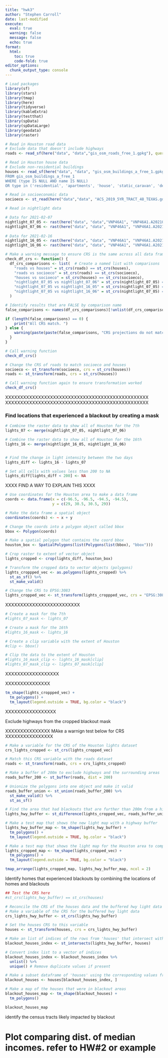 ```yaml
---
title: "hwk3"
author: "Stephen Carroll"
date: last-modified
execute: 
  eval: true
  warning: false
  message: false
  echo: true
format:
  html:
    toc: true
    code-fold: true
editor_options: 
  chunk_output_type: console
---
```


```r
# Load packages
library(sf)
library(stars)
library(tmap)
library(here)
library(tidyverse)
library(kableExtra)
library(testthat)
library(spData)
library(spDataLarge)
library(geodata)
library(raster)
```

```r
# Read in Houston road data
# Exclude data that doesn't include highways
roads <- read_sf(here("data", "data","gis_osm_roads_free_1.gpkg"), query = "SELECT * FROM gis_osm_roads_free_1 WHERE fclass='motorway'", quiet = TRUE)

# Read in Houston house data
# Exclude non-residential buildings
houses <- read_sf(here("data", "data", "gis_osm_buildings_a_free_1.gpkg"), query = "SELECT *
FROM gis_osm_buildings_a_free_1
WHERE (type IS NULL AND name IS NULL)
OR type in ('residential', 'apartments', 'house', 'static_caravan', 'detached')", quiet = TRUE)

# Read in socioeconomic data
socioeco <- st_read(here("data","data", "ACS_2019_5YR_TRACT_48_TEXAS.gdb"), layer = "ACS_2019_5YR_TRACT_48_TEXAS", quiet = TRUE)

# Read in nightlight data

# Data for 2021-02-07
nightlight_07_05 <- rast(here("data", "data","VNP46A1", "VNP46A1.A2021038.h08v05.001.2021039064328.tif"))
nightlight_07_06 <- rast(here("data", "data", "VNP46A1", "VNP46A1.A2021038.h08v06.001.2021039064329.tif"))
  
# Data for 2021-02-16
nightlight_16_05 <- rast(here("data", "data", "VNP46A1", "VNP46A1.A2021047.h08v05.001.2021048091106.tif"))
nightlight_16_06 <- rast(here("data", "data", "VNP46A1", "VNP46A1.A2021047.h08v06.001.2021048091105.tif"))
```


```r
# Make a warning message to ensure CRS is the same across all data frames
check_df_crs <- function() {
  df_crs_comparisons <- list(  # Create a named list with comparisons
    "roads vs houses" = st_crs(roads) == st_crs(houses),
    "roads vs socioeco" = st_crs(roads) == st_crs(socioeco),
    "houses vs socioeco" = st_crs(houses) == st_crs(socioeco),
    "nightlight_07_05 vs nightlight_07_06" = st_crs(nightlight_07_05) == st_crs(nightlight_07_06), 
    "nightlight_07_05 vs nightlight_16_05" = st_crs(nightlight_07_05) == st_crs(nightlight_16_05),
    "nightlight_07_05 vs nightlight_16_06" = st_crs(nightlight_07_05) == st_crs(nightlight_16_06)
  )

# Identify results that are FALSE by comparison name
false_comparisons <- names(df_crs_comparisons)[!unlist(df_crs_comparisons)]

if (length(false_comparisons) == 0) {
    print("All CRS match. ")
} else {
    warning(paste(paste(false_comparisons, "CRS projections do not match.", collapse = " ")))
  }
}

# Call warning function
check_df_crs()
```

```r
# Change the CRS of roads to match socioeco and houses
socioeco <- st_transform(socioeco, crs = st_crs(houses))
roads <- st_transform(roads, crs = st_crs(houses))

# Call warning function again to ensure transformation worked
check_df_crs()
```

XXXXXXXXXXXXXXXXXXXXXXXXXXXXXXXXXXXXXXXXXXXXXXXX
XXXXXXXXXXXXXXXXXXXXXXXXXXXXXXXXXXXXXXXXXXXXXXXX

### Find locations that experienced a blackout by creating a mask

```r
# Combine the raster data to show all of Houston for the 7th 
lights_07 <- merge(nightlight_07_05, nightlight_07_06)

# Combine the raster data to show all of Houston for the 16th
lights_16 <- merge(nightlight_16_05, nightlight_16_06)


# Find the change in light intensity between the two days
lights_diff <- lights_16 - lights_07
```

```r
# Set all cells with values less than 200 to NA
lights_diff[lights_diff < 200] <- NA

```

XXXX
FIND A WAY TO EXPLAIN THIS
XXXX

```r
# Use coordinates for the Houston area to make a data frame
coords <- data.frame(x = c(-96.5, -96.5, -94.5, -94.5), 
                     y = c(29, 30.5, 30.5, 29))

# Make the data frame a spatial object 
coordinates(coords) <- ~ x + y

# Change the coords into a polygon object called bbox
bbox <- Polygon(coords)

# Make a spatial polygon that contains the coord bbox
houston_box <- SpatialPolygons(list(Polygons(list(bbox), "bbox")))
```

```r
# Crop raster to extent of vector object
lights_cropped <- crop(lights_diff, houston_box)
```

```r
# Transform the cropped data to vector objects (polygons)
lights_croppped_vec <- as.polygons(lights_cropped) %>% 
  st_as_sf() %>%
  st_make_valid() 
```

```r
# Change the CRS to EPSG:3083
lights_cropped_vec <- st_transform(lights_croppped_vec, crs = "EPSG:3083")
```


XXXXXXXXXXXXXXXXXXXXXXXXX
```r
# Create a mask for the 7th
#lights_07_mask <- lights_07

# Create a mask for the 16th
#lights_16_mask <- lights_16

# Create a clip variable with the extent of Houston
#clip <- bbox()

# Clip the data to the extent of Houston
#lights_16_mask_clip <- lights_16_mask[clip]
#lights_07_mask_clip <- lights_07_mask[clip]
```
XXXXXXXXXXXXXXXXXX

XXXXXXXXXXXXXXX
```r
tm_shape(lights_croppped_vec) +
  tm_polygons() +
  tm_layout(legend.outside = TRUE, bg.color = "black")
```
XXXXXXXXXXXXXXXXX


Exclude highways from the cropped blackout mask

XXXXXXXXXXXXXXX
MAke a warnign test below for CRS
XXXXXXXXXXXXXXXX
```r
# Make a variable for the CRS of the Houston lights dataset
crs_lights_cropped <- st_crs(lights_cropped_vec) 

# Match this CRS variable with the roads dataset
roads <- st_transform(roads, crs = crs_lights_cropped)
```

```r
# Make a buffer of 200m to exclude highways and the surrounding areas
roads_buffer_200 <- st_buffer(roads, dist = 200)

# Unionize the polygons into one object and make it valid
roads_buffer_union <- st_union(roads_buffer_200) %>%
  st_make_valid() %>%
  st_as_sf()
```

```r
# Find the area that had blackouts that are further than 200m from a highway 
lights_hwy_buffer <- st_difference(lights_cropped_vec, roads_buffer_union)
```

```r
# Make a test map that shows the new light map with a highway buffer
lights_hwy_buffer_map <- tm_shape(lights_hwy_buffer) +
  tm_polygons() +
  tm_layout(legend.outside = TRUE, bg.color = "black")
```

```r
# Make a test map that shows the light map for the Houston area to compare the two
lights_cropped_map <- tm_shape(lights_cropped_vec) +
  tm_polygons() +
  tm_layout(legend.outside = TRUE, bg.color = "black")

tmap_arrange(lights_cropped_map, lights_hwy_buffer_map, ncol = 2)
```

Identify homes that experienced blackouts by combining the locations of homes and blackouts

```r
## Test the CRS here
#st_crs(lights_hwy_buffer) == st_crs(houses)

# Reconcile the CRS of the houses data and the buffered hwy light data
# Make a variable of the CRS for the buffered hwy light data
crs_lights_hwy_buffer <- st_crs(lights_hwy_buffer)

# Set the houses CRS to this variable
houses <- st_transform(houses, crs = crs_lights_hwy_buffer)

```

```r
# Make an list of indices of the rows from 'houses' that intersect with the 'lights_hwy_buffer' dataframe
blackout_houses_index <- st_intersects(lights_hwy_buffer, houses)
```

```r
# Convert index list to a vector of indices
blackout_houses_index <- blackout_houses_index %>%
  unlist() %>% 
  unique() # Remove duplicate values if present
```

```r
# Make a subset dataframe of 'houses' using the corresponding values from the index vector
blackout_houses <- houses[blackout_houses_index, ]
```


```r
# Make a map of the houses that were in blackout areas
blackout_houses_map <- tm_shape(blackout_houses) +
  tm_polygons()

blackout_houses_map
```


identify the census tracts likely impacted by blackout


# Plot comparing dist. of median incomes. refer to HW#2 or example